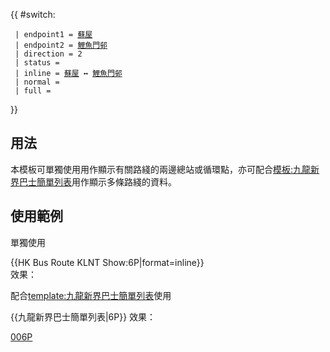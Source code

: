 {{ #switch: {{{format|}}}
  | endpoint1 = [[蘇屋巴士總站|蘇屋]]
  | endpoint2 = [[鯉魚門邨公共運輸交匯處|鯉魚門邨]]
  | direction = 2
  | status = {{HK Bus Status|P}}
  | inline = [[蘇屋巴士總站|蘇屋]] ↔ [[鯉魚門邨公共運輸交匯處|鯉魚門邨]]
  | normal =
  | full =
}}<noinclude>
==用法==
本模板可單獨使用用作顯示有關路綫的兩邊總站或循環點，亦可配合[[模板:九龍新界巴士簡單列表]]用作顯示多條路綫的資料。

==使用範例==
;單獨使用
<nowiki>{{HK Bus Route KLNT Show:6P|format=inline}}</nowiki><br>
效果：{{HK Bus Route KLNT Show:6P|format=inline}}

;配合[[template:九龍新界巴士簡單列表]]使用
<nowiki>{{九龍新界巴士簡單列表|6P}}</nowiki>
效果：{{九龍新界巴士簡單列表|6P}}
[[Category:九龍巴士路線模板|006P]]</noinclude>